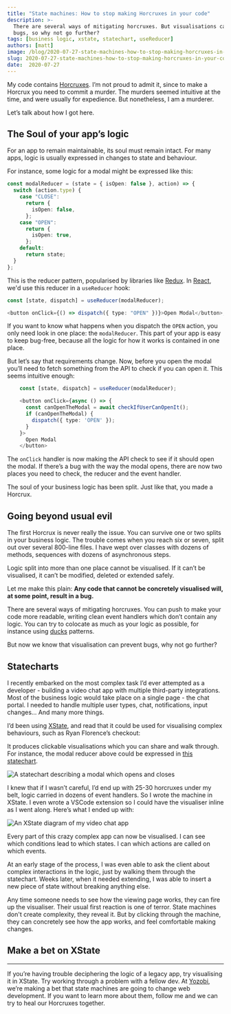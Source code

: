 ```yaml
---
title: "State machines: How to stop making Horcruxes in your code"
description: >-
  There are several ways of mitigating horcruxes. But visualisations can prevent
  bugs, so why not go further?
tags: [business logic, xstate, statechart, useReducer]
authors: [matt]
image: /blog/2020-07-27-state-machines-how-to-stop-making-horcruxes-in-your-code.png
slug: 2020-07-27-state-machines-how-to-stop-making-horcruxes-in-your-code
date:  2020-07-27
---
```


<head>
  <link rel="canonical" href="https://dev.to/mpocock1/state-machines-how-to-stop-making-horcruxes-in-your-code-gl5" />
</head>

My code contains [Horcruxes](https://harrypotter.fandom.com/wiki/Horcrux). I’m not proud to admit it, since to make a Horcrux you need to commit a murder. The murders seemed intuitive at the time, and were usually for expedience. But nonetheless, I am a murderer.

Let’s talk about how I got here.

<!--truncate-->

## The Soul of your app’s logic

For an app to remain maintainable, its soul must remain intact. For many apps, logic is usually expressed in changes to state and behaviour.

For instance, some logic for a modal might be expressed like this:

```ts
const modalReducer = (state = { isOpen: false }, action) => {
  switch (action.type) {
    case "CLOSE":
      return {
        isOpen: false,
      };
    case "OPEN":
      return {
        isOpen: true,
      };
    default:
      return state;
  }
};
```

This is the reducer pattern, popularised by libraries like [Redux](https://redux.js.org/introduction/getting-started). In [React](https://reactjs.org/), we'd use this reducer in a `useReducer` hook:

```ts
const [state, dispatch] = useReducer(modalReducer);

<button onClick={() => dispatch({ type: "OPEN" })}>Open Modal</button>;
```

If you want to know what happens when you dispatch the `OPEN` action, you only need look in one place: the `modalReducer`. This part of your app is easy to keep bug-free, because all the logic for how it works is contained in one place.

But let’s say that requirements change. Now, before you open the modal you’ll need to fetch something from the API to check if you can open it. This seems intuitive enough:

```ts
    const [state, dispatch] = useReducer(modalReducer);

    <button onClick={async () => {
      const canOpenTheModal = await checkIfUserCanOpenIt();
      if (canOpenTheModal) {
        dispatch({ type: 'OPEN' });
      }
    }>
      Open Modal
    </button>
```

The `onClick` handler is now making the API check to see if it should open the modal. If there’s a bug with the way the modal opens, there are now two places you need to check, the reducer and the event handler.

The soul of your business logic has been split. Just like that, you made a Horcrux.

## Going beyond usual evil

The first Horcrux is never really the issue. You can survive one or two splits in your business logic. The trouble comes when you reach six or seven, split out over several 800-line files. I have wept over classes with dozens of methods, sequences with dozens of asynchronous steps.

Logic split into more than one place cannot be visualised. If it can’t be visualised, it can’t be modified, deleted or extended safely.

Let me make this plain: **Any code that cannot be concretely visualised will, at some point, result in a bug.**

There are several ways of mitigating horcruxes. You can push to make your code more readable, writing clean event handlers which don’t contain any logic. You can try to colocate as much as your logic as possible, for instance using [ducks](https://github.com/erikras/ducks-modular-redux) patterns.

But now we know that visualisation can prevent bugs, why not go further?

## Statecharts

I recently embarked on the most complex task I’d ever attempted as a developer - building a video chat app with multiple third-party integrations. Most of the business logic would take place on a single page - the chat portal. I needed to handle multiple user types, chat, notifications, input changes... And many more things.

I’d been using [XState](https://github.com/davidkpiano/xstate), and read that it could be used for visualising complex behaviours, such as Ryan Florence’s checkout:

<Tweet id="1084248892072329216" />

It produces clickable visualisations which you can share and walk through. For instance, the modal reducer above could be expressed in [this statechart](https://xstate.js.org/viz/?gist=56c56d2be397c4d5bea934c6d89e788d).

![A statechart describing a modal which opens and closes](https://res.cloudinary.com/practicaldev/image/fetch/s--XmLhsdr5--/c_limit%2Cf_auto%2Cfl_progressive%2Cq_auto%2Cw_880/https://dev-to-uploads.s3.amazonaws.com/i/2lb0ctiu7s207t9w44mg.png)

I knew that if I wasn’t careful, I’d end up with 25-30 horcruxes under my belt, logic carried in dozens of event handlers. So I wrote the machine in XState. I even wrote a VSCode extension so I could have the visualiser inline as I went along. Here’s what I ended up with:

![An XState diagram of my video chat app](https://res.cloudinary.com/practicaldev/image/fetch/s--oY3xYHhl--/c_limit%2Cf_auto%2Cfl_progressive%2Cq_auto%2Cw_880/https://dev-to-uploads.s3.amazonaws.com/i/33vxe2bcsxn8uvfzlgva.png)

Every part of this crazy complex app can now be visualised. I can see which conditions lead to which states. I can which actions are called on which events.

At an early stage of the process, I was even able to ask the client about complex interactions in the logic, just by walking them through the statechart. Weeks later, when it needed extending, I was able to insert a new piece of state without breaking anything else.

Any time someone needs to see how the viewing page works, they can fire up the visualiser. Their usual first reaction is one of terror. State machines don't create complexity, they reveal it. But by clicking through the machine, they can concretely see how the app works, and feel comfortable making changes.

## Make a bet on XState

---

If you’re having trouble deciphering the logic of a legacy app, try visualising it in XState. Try working through a problem with a fellow dev. At [Yozobi](http://yozobi.com/), we’re making a bet that state machines are going to change web development. If you want to learn more about them, follow me and we can try to heal our Horcruxes together.
